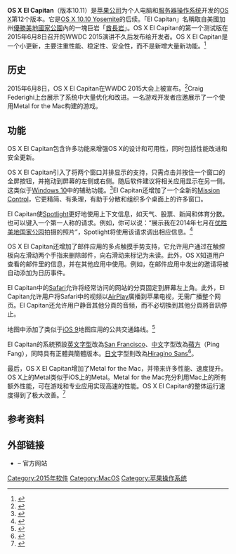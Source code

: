 {{noteTA
|G1=IT
|G2=TO
}}
{{Infobox OS version
 |name = OS X 10.11 El Capitan
 |version of = [[OS_X|OS X]]
 |logo = File:OS X El Capitan logo.svg
 |logo_size = 85 px
 |screenshot = OS X El Capitan screenshot.png
 |screenshot_size = 
 |caption = 「每一点，都有更多喜爱的理由。」<ref>{{Cite web |url=http://www.apple.com.cn/osx/elcapitan-preview/ |title=Apple-OS X El Capitan Preview |access-date=2015-06-09 |archive-url=https://web.archive.org/web/20191019005725/https://www.apple.com/cn/ |archive-date=2019-10-19 |dead-url=yes }}</ref>
 |developer = [[Apple_Inc.|Apple]]
 |website = {{官方网站 | http://www.apple.com/tw/osx/}}
 |source_model = [[閉源|閉源]]（含[[開源|開源]]模組）
 |first_release_date = 
 |license = [[Apple_Public_Source_License|APSL]]、 Apple [[最终用户许可协议|EULA]]
 |kernel_type = 混合式
 |updatemodel = [[Mac_App_Store|Mac App Store]]
 |supported_platforms = [[x86-64|x86-64]]
 |release_version = 10.11.6 (15G31) 
 |release_date = 2016年7月19日<ref>{{Cite web |url = https://www.apple.com/tw/osx |title = Apple OS X El Capitan |author = Apple |date = 2015-09-30 |publisher = Apple |language = zh-hant |accessdate = 2015-09-30 |quote = 9 月 30 日登場 |archive-date = 2015-10-02 |archive-url = https://web.archive.org/web/20151002053555/http://www.apple.com/tw/osx/ |dead-url = no }}</ref>
 |preview_version = 10.11.6 Beta 5 (15G26a)  ({{Start date and age|2016|07|06}}<ref>{{Cite web |url=https://beta.apple.com/sp/betaprogram/ |title=Download - OS X - Apple Developer |accessdate=2016-04-29 |archive-date=2016-06-08 |archive-url=https://web.archive.org/web/20160608234722/https://beta.apple.com/sp/betaprogram/ |dead-url=no }}</ref>)
 |preview_date = 
 |preceded_by = [[OS_X_Yosemite|OS X 10.10 Yosemite]]
 |succeeded_by = [[macOS_Sierra|macOS 10.12 Sierra]]
 |support_status = 2018年8月之後停止支援
}}
'''OS X El Capitan'''（版本10.11）是[[苹果公司|苹果公司]]为个人电脑和[[服务器|服务器]][[操作系统|操作系统]]开发的[[OS_X|OS X]]第12个版本。它是[[OS_X_Yosemite|OS X 10.10 Yosemite]]的后续。「El Capitan」名稱取自美國加州[[優勝美地國家公園|優勝美地國家公園]]內的一塊巨岩「[[酋長岩|酋長岩]]」。OS X El Capitan的第一个测试版在2015年6月8日召开的WWDC 2015演讲不久后发布给开发者。OS X El Capitan是一个小更新，主要注重性能、稳定性、安全性，而不是新增大量新功能。<ref>{{Cite web |url=http://recode.net/2015/06/08/apple-announces-os-x-el-capitan-with-focus-on-performance-experience/ |title=Apple Announces OS X El Capitan, With Focus on Performance and Experience |accessdate=2015-06-09 |archive-date=2015-06-09 |archive-url=https://web.archive.org/web/20150609015552/http://recode.net/2015/06/08/apple-announces-os-x-el-capitan-with-focus-on-performance-experience/ |dead-url=no }}</ref>

==历史==
2015年6月8日，OS X El Capitan在WWDC 2015大会上被宣布。<ref>{{Cite web|title = Apple refines its computer software further with Mac OS X 'El Capitan'|url = http://news.yahoo.com/apple-refines-computer-software-further-174539689.html|accessdate = 2015-06-08|archive-date = 2015-06-10|archive-url = https://web.archive.org/web/20150610065955/http://news.yahoo.com/apple-refines-computer-software-further-174539689.html|dead-url = no}}</ref>Craig Federighi上台展示了系统中大量优化和改进。一名游戏开发者应邀展示了一个使用Metal for the Mac构建的游戏。

==功能==
OS X El Capitan包含许多功能来增强OS X的设计和可用性，同时包括性能改进和安全更新。

OS X El Capitan引入了将两个窗口并排显示的支持，只需点击并按住一个窗口的全屏按钮，并拖动到屏幕的左侧或右侧。随后软件建议将相关应用显示在另一侧。这类似于[[Windows_10|Windows 10]]中的辅助功能。<ref>{{Cite web |url=http://www.macrumors.com/2015/06/08/os-x-10-11-el-capitan/ |title=Apple announces OS X El Capitan with split view, contextual spotlight, updated apps, and more |accessdate=2015-06-09 |archive-date=2015-06-09 |archive-url=https://web.archive.org/web/20150609020221/http://www.macrumors.com/2015/06/08/os-x-10-11-el-capitan/ |dead-url=no }}</ref>El Capitan还增加了一个全新的[[Mission_Control|Mission Control]]，它更精简、有条理，有助于分散和组织多个桌面上的许多窗口。

El Capitan使[[Spotlight|Spotlight]]更好地使用上下文信息，如天气、股票、新闻和体育分数。也可以键入一个第一人称的请求。例如，你可以说：“展示我在2014年七月在[[优胜美地国家公园|优胜美地国家公园]]拍摄的照片”，Spotlight将使用该请求调出相应信息。<ref>{{Cite web |url=http://9to5mac.com/2015/06/08/apple-revamped-spotlight-search/ |title=Apple announces revamped Spotlight search in OS X El Capitan |accessdate=2015-06-09 |archive-date=2015-06-09 |archive-url=https://web.archive.org/web/20150609091256/http://9to5mac.com/2015/06/08/apple-revamped-spotlight-search/ |dead-url=no }}</ref> 

OS X El Capitan还增加了邮件应用的多点触摸手势支持，它允许用户通过在触控板向左滑动两个手指来删除邮件，向右滑动来标记为未读。此外，OS X知道用户查看的邮件里的信息，并在其他应用中使用。例如，在邮件应用中发出的邀请将被自动添加为日历事件。

El Capitan中的[[Safari|Safari]]允许将经常访问的网站的分頁固定到屏幕左上角。此外，El Capitan允许用户将Safari中的视频以[[AirPlay|AirPlay]]廣播到苹果电视，无需广播整个网页。El Capitan还允许用户静音其他分頁的音频，而不必切換到其他分頁將音訊停止。

地图中添加了类似于[[iOS_9|iOS 9]]地图应用的公共交通路线。<ref>{{Cite web |url=https://www.apple.com/pr/library/2015/06/08Apple-Announces-OS-X-El-Capitan-with-Refined-Experience-Improved-Performance.html |title=Apple Announces OS X El Capitan with Refined Experience & Improved Performance |accessdate=2015-06-09 |archive-date=2015-06-08 |archive-url=https://web.archive.org/web/20150608223906/http://www.apple.com/pr/library/2015/06/08Apple-Announces-OS-X-El-Capitan-with-Refined-Experience-Improved-Performance.html |dead-url=no }}</ref>

El Capitan的系統預設[[英文|英文]][[字型|字型]]改為[[San_Francisco_(2014年的字体)|San Francisco]]、[[中文|中文]]字型改為[[蘋方|蘋方]]（Ping Fang），同時具有正體與簡體版本。[[日文|日文]]字型則改為[[Hiragino|Hiragino Sans]]<ref>{{Cite web |url=http://www.newmobilelife.com/2015/09/30/10-features-of-os-x-el-capitan/ |title=全城準備大更新！ OS X El Capitan 的 10 個更新重點！ |accessdate=2015-10-05 |archive-date=2015-10-06 |archive-url=https://web.archive.org/web/20151006041630/http://www.newmobilelife.com/2015/09/30/10-features-of-os-x-el-capitan/ |dead-url=no }}</ref>。

最后，OS X El Capitan增加了Metal for the Mac，并带来许多性能、速度提升。OS X上的Metal类似于iOS上的Metal。Metal for the Mac充分利用Mac上的所有额外性能，可在游戏和专业应用实现高速的性能。OS X El Capitan的整体运行速度得到了极大改善。<ref>{{Cite web |url=http://techreport.com/news/28423/os-x-el-capitan-puts-the-pedal-to-the-metal |title=OS X El Capitan puts the pedal to the metal |accessdate=2015-06-09 |archive-date=2015-06-10 |archive-url=https://web.archive.org/web/20150610155333/http://techreport.com/news/28423/os-x-el-capitan-puts-the-pedal-to-the-metal |dead-url=no }}</ref>

==参考资料==
{{Reflist|2}}
==外部链接==
*{{official website|http://www.apple.com.cn/osx/elcapitan-preview/|OS X El Capitan}} – 官方网站

{{Mac OS X}}
{{由蘋果公司開發的作業系統}}

[[Category:2015年软件|Category:2015年软件]]
[[Category:MacOS|Category:MacOS]]
[[Category:苹果操作系统|Category:苹果操作系统]]